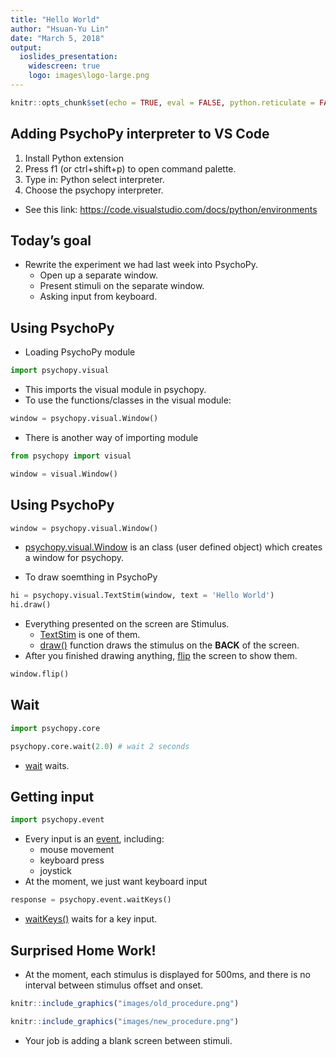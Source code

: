 ```yaml
---
title: "Hello World"
author: "Hsuan-Yu Lin"
date: "March 5, 2018"
output:
  ioslides_presentation:
    widescreen: true
    logo: images\logo-large.png
---
```


```r
knitr::opts_chunk$set(echo = TRUE, eval = FALSE, python.reticulate = FALSE)
```

## Adding PsychoPy interpreter to VS Code

1. Install Python extension
2. Press f1 (or ctrl+shift+p) to open command palette.
3. Type in: Python select interpreter.
4. Choose the psychopy interpreter.

* See this link:
<https://code.visualstudio.com/docs/python/environments>

## Today's goal

* Rewrite the experiment we had last week into PsychoPy.
    + Open up a separate window.
    + Present stimuli on the separate window.
    + Asking input from keyboard.

## Using PsychoPy

* Loading PsychoPy module

``` python
import psychopy.visual
```

* This imports the visual module in psychopy. 
* To use the functions/classes in the visual module:

```python
window = psychopy.visual.Window()
```

* There is another way of importing module

```python
from psychopy import visual

window = visual.Window()
```

## Using PsychoPy

```python
window = psychopy.visual.Window()

```

* [psychopy.visual.Window](http://www.psychopy.org/api/visual/window.html#psychopy.visual.Window) is an class (user defined object) which creates a window for psychopy.

* To draw soemthing in PsychoPy

```python
hi = psychopy.visual.TextStim(window, text = 'Hello World')
hi.draw()
```

* Everything presented on the screen are Stimulus.
    + [TextStim](http://www.psychopy.org/api/visual/textstim.html#psychopy.visual.TextStim) is one of them.
    + [draw()](http://www.psychopy.org/api/visual/textstim.html#psychopy.visual.TextStim.draw) function draws the stimulus on the **BACK** of the screen.
* After you finished drawing anything, [flip](http://www.psychopy.org/api/visual/window.html#psychopy.visual.Window.flip) the screen to show them.

``` python
window.flip()
```

## Wait

``` python
import psychopy.core
```

``` python
psychopy.core.wait(2.0) # wait 2 seconds
```

* [wait](http://www.psychopy.org/api/core.html#psychopy.core.wait) waits.

## Getting input

```python
import psychopy.event
```

* Every input is an [event](http://www.psychopy.org/api/event.html), including:
    + mouse movement
    + keyboard press
    + joystick
    
* At the moment, we just want keyboard input
```python
response = psychopy.event.waitKeys()
```

* [waitKeys()](http://www.psychopy.org/api/event.html#psychopy.event.waitKeys) waits for a key input.

## Surprised Home Work!

* At the moment, each stimulus is displayed for 500ms, and there is no interval between stimulus offset and onset.

<div class="columns-2">
  ```r
  knitr::include_graphics("images/old_procedure.png")
  ```
  
  ```r
  knitr::include_graphics("images/new_procedure.png")
  ```
</div>

* Your job is adding a blank screen between stimuli.